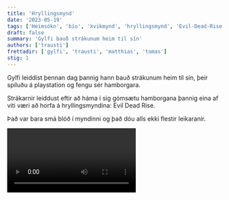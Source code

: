 ```yaml
---
title: 'Hryllingsmynd'
date: '2023-05-19'
tags: ['Heimsókn', 'bío', 'kvikmynd', 'hryllingsmynd', 'Evil-Dead-Rise']
draft: false
summary: 'Gylfi bauð strákunum heim til sín'
authors: ['trausti']
frettadir: ['gylfi', 'trausti', 'matthias', 'tomas']
stig: 1
---
```


Gylfi leiddist þennan dag þannig hann bauð strákunum heim til sín, þeir spiluðu á playstation og fengu sér hamborgara.

Strákarnir leiddust eftir að háma í sig gómsætu hamborgana þannig eina af viti væri að horfa á hryllingsmyndina: Evil Dead Rise.

Það var bara smá blóð í myndinni og það dóu alls ekki flestir leikaranir.

<Video id="stkjrJaMEXU" />

<Video id="_YscmGbbjMQ" />

Matthías og Trausti voru frekar tilfinningalausir eftir myndina en Gylfi
og Tómas voru dauðhræddir sem er mjög óvenjulegt.

<Video id="l8IzmD6I4Vc" />

<Video id="oSFM7HsbAHQ" />

Strákarnir ákváðu samt að skella sér í kirkjuna sama dag til að taka út allar syndinar sem þeir höfðu borið með sér frá myndinni.
